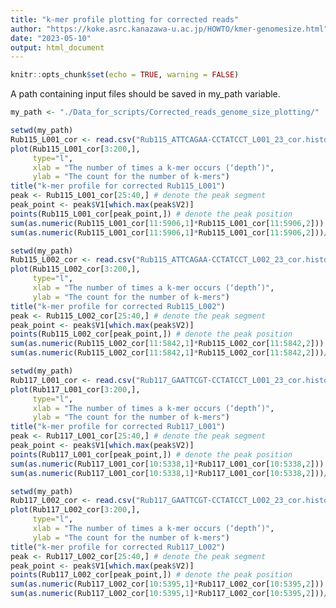 ---
title: "k-mer profile plotting for corrected reads"
author: "https://koke.asrc.kanazawa-u.ac.jp/HOWTO/kmer-genomesize.html"
date: "2023-05-10"
output: html_document
---

```{r setup, include=FALSE}
knitr::opts_chunk$set(echo = TRUE, warning = FALSE)
```

A path containing input files should be saved in my_path variable.
```{r}
my_path <- "./Data_for_scripts/Corrected_reads_genome_size_plotting/"
```


```{r message=FALSE, warning=FALSE}
setwd(my_path)
Rub115_L001_cor <- read.csv("Rub115_ATTCAGAA-CCTATCCT_L001_23_cor.histo", sep=" ", header = F)
plot(Rub115_L001_cor[3:200,],
     type="l",
     xlab = "The number of times a k-mer occurs (‘depth’)", 
     ylab = "The count for the number of k-mers")
title("k-mer profile for corrected Rub115_L001")
peak <- Rub115_L001_cor[25:40,] # denote the peak segment
peak_point <- peak$V1[which.max(peak$V2)]
points(Rub115_L001_cor[peak_point,]) # denote the peak position
sum(as.numeric(Rub115_L001_cor[11:5906,1]*Rub115_L001_cor[11:5906,2])) # calculating the total number of k-mer in the distribution
sum(as.numeric(Rub115_L001_cor[11:5906,1]*Rub115_L001_cor[11:5906,2]))/peak_point # calculating the genome size
```

```{r message=FALSE, warning=FALSE}
setwd(my_path)
Rub115_L002_cor <- read.csv("Rub115_ATTCAGAA-CCTATCCT_L002_23_cor.histo", sep=" ", header = F)
plot(Rub115_L002_cor[3:200,],
     type="l",
     xlab = "The number of times a k-mer occurs (‘depth’)", 
     ylab = "The count for the number of k-mers")
title("k-mer profile for corrected Rub115_L002")
peak <- Rub115_L002_cor[25:40,] # denote the peak segment
peak_point <- peak$V1[which.max(peak$V2)]
points(Rub115_L002_cor[peak_point,]) # denote the peak position
sum(as.numeric(Rub115_L002_cor[11:5842,1]*Rub115_L002_cor[11:5842,2])) # calculating the total number of k-mer in the distribution
sum(as.numeric(Rub115_L002_cor[11:5842,1]*Rub115_L002_cor[11:5842,2]))/peak_point # calculating the genome size
```

```{r}
setwd(my_path)
Rub117_L001_cor <- read.csv("Rub117_GAATTCGT-CCTATCCT_L001_23_cor.histo", sep=" ", header = F)
plot(Rub117_L001_cor[3:200,],
     type="l",
     xlab = "The number of times a k-mer occurs (‘depth’)", 
     ylab = "The count for the number of k-mers")
title("k-mer profile for corrected Rub117_L001")
peak <- Rub117_L001_cor[25:40,] # denote the peak segment
peak_point <- peak$V1[which.max(peak$V2)]
points(Rub117_L001_cor[peak_point,]) # denote the peak position
sum(as.numeric(Rub117_L001_cor[10:5338,1]*Rub117_L001_cor[10:5338,2])) # calculating the total number of k-mer in the distribution
sum(as.numeric(Rub117_L001_cor[10:5338,1]*Rub117_L001_cor[10:5338,2]))/peak_point # calculating the genome size
```

```{r}
setwd(my_path)
Rub117_L002_cor <- read.csv("Rub117_GAATTCGT-CCTATCCT_L002_23_cor.histo", sep=" ", header = F)
plot(Rub117_L002_cor[3:200,],
     type="l",
     xlab = "The number of times a k-mer occurs (‘depth’)", 
     ylab = "The count for the number of k-mers")
title("k-mer profile for corrected Rub117_L002")
peak <- Rub117_L002_cor[25:40,] # denote the peak segment
peak_point <- peak$V1[which.max(peak$V2)]
points(Rub117_L002_cor[peak_point,]) # denote the peak position
sum(as.numeric(Rub117_L002_cor[10:5395,1]*Rub117_L002_cor[10:5395,2])) # calculating the total number of k-mer in the distribution
sum(as.numeric(Rub117_L002_cor[10:5395,1]*Rub117_L002_cor[10:5395,2]))/peak_point # calculating the genome size
```



